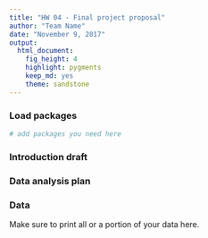 ```yaml
---
title: "HW 04 - Final project proposal"
author: "Team Name"
date: "November 9, 2017"
output: 
  html_document: 
    fig_height: 4
    highlight: pygments
    keep_md: yes
    theme: sandstone
---
```


### Load packages

```r
# add packages you need here
```

### Introduction draft

### Data analysis plan

### Data

Make sure to print all or a portion of your data here.




